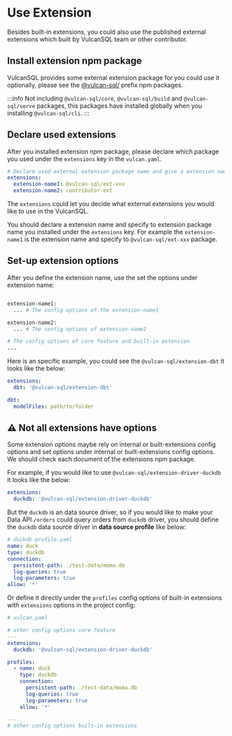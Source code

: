 # Use Extension

Besides built-in extensions, you could also use the published external extensions which built by VulcanSQL team or other contributor.

## Install extension npm package

VulcanSQL provides some external extension package for you could use it optionally, please see the [@vulcan-sql/](https://www.npmjs.com/search?q=%40vulcan-sql) prefix npm packages.

:::info
Not including `@vulcan-sql/core`, `@vulcan-sql/build` and `@vulcan-sql/serve` packages, this packages have installed globally when you installing `@vulcan-sql/cli`.
:::

## Declare used extensions

After you installed extension npm package, please declare which package you used under the `extensions` key in the `vulcan.yaml`.

```yaml
# Declare used external extension package name and give a extension name
extensions:
  extension-name1: @vulcan-sql/ext-xxx
  extension-name2: contributor-ext
```

The `extensions` could let you decide what external extensions you would like to use in the VulcanSQL.

You should declare a extension name and specify to extension package name you installed under the `extensions` key. For example the `extension-name1` is the extension name and specify to `@vulcan-sql/ext-xxx` package.

## Set-up extension options

After you define the extension name, use the set the options under extension name:

```bash

extension-name1:
  ... # The config options of the extension-name1

extension-name2:
  ... # The config options of extension-name2

# The config options of core feature and built-in extension
...
```

Here is an specific example, you could see the `@vulcan-sql/extension-dbt` it looks like the below:

```yaml
extensions:
  dbt: '@vulcan-sql/extension-dbt'

dbt:
  modelFiles: path/to/folder
```

## ⚠️ Not all extensions have options

Some extension options maybe rely on internal or built-extensions config options and set options under internal or built-extensions config options. We should check each document of the extensions npm package.

For example, if you would like to use `@vulcan-sql/extension-driver-duckdb` it looks like the below:

```yaml
extensions:
  duckdb: '@vulcan-sql/extension-driver-duckdb'
```

But the `duckdb` is an data source driver, so if you would like to make your Data API `/orders` could query orders from `duckdb` driver, you should define the `duckdb` data source driver in **data source profile** like below:

```yaml
# duckdb-profile.yaml
name: duck
type: duckdb
connection:
  persistent-path: ./test-data/moma.db
  log-queries: true
  log-parameters: true
allow: '*'
```

Or define it directly under the `profiles` config options of built-in extensions with `extensions` options in the project config:

```yaml
# vulcan.yaml

# other config options core feature
---
extensions:
  duckdb: '@vulcan-sql/extension-driver-duckdb'

profiles:
  - name: duck
    type: duckdb
    connection:
      persistent-path: ./test-data/moma.db
      log-queries: true
      log-parameters: true
    allow: '*'

---
# other config options built-in extensions
```
